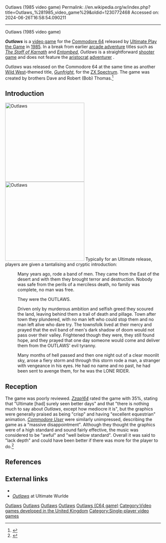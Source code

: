 Outlaws (1985 video game)
Permalink: //en.wikipedia.org/w/index.php?title=Outlaws_%281985_video_game%29&oldid=1230772468
Accessed on: 2024-06-26T16:58:54.090211



------
Outlaws (1985 video game)
{{short description|1985 video game}}
{{More citations needed|date=October 2017}}
{{Infobox video game
|title = Outlaws
|image = [[Image:outlaws title.png|Outlaws]]
|publisher = Ultimate Play the Game
|designer =
|engine = 
|released = Christmas [[1985 in video gaming|1985]]<ref>''Outlaws / Dragon Skulle'' pre-release promotional brochure, published by Ultimate Play the Game in late 1985. Available to view at World of Spectrum: [ftp://ftp.worldofspectrum.org/pub/sinclair/company-pics/UltimatePlayTheGame/Brochures/DragonSkulle+Outlaws_Brochure(C64)/]{{Dead link|date=April 2020 |bot=InternetArchiveBot |fix-attempted=yes}}</ref>
|genre = [[Shooter game]]
|modes = [[Single-player]]
|platforms = [[Commodore 64]]
}}

'''''Outlaws''''' is a [[video game]] for the [[Commodore 64]] released by [[Ultimate Play the Game]] in [[1985 in video gaming|1985]]. In a break from earlier [[arcade adventure]] titles such as ''[[The Staff of Karnath]]'' and ''[[Entombed (video game)|Entombed]]'', ''Outlaws'' is a straightforward [[shooter game]] and does not feature the [[Aristocracy (class)|aristocrat]] [[adventurer]] {{em|Sir Arthur Pendragon}}.

''Outlaws'' was released on the Commodore 64 at the same time as another [[American Old West|Wild West]]-themed title, ''[[Gunfright]]'', for the [[ZX Spectrum]]. The game was created by brothers Dave and Robert (Bob) Thomas.<ref name="rgamer109">{{citation | title=The Ultimate Years | magazine=[[Retro Gamer]] | issue=109 | pages=22–31 | publisher=[[Imagine Publishing]] | date= November 2012}}</ref>

==Introduction==
[[Image:Outlaws 1.png|thumb|left|256px|''Outlaws'']]
[[Image:Outlaws 2.png|thumb|right|256px|''Outlaws'']]
Typically for an Ultimate release, players are given a tantalising and cryptic introduction:

:{{center|'''Outlaws'''}}

:Many years ago, rode a band of men. They came from the East of the desert and with them they brought terror and destruction. Nobody was safe from the perils of a merciless death, no family was complete, no man was free.

:They were the OUTLAWS.

:Driven only by murderous ambition and selfish greed they scoured the land, leaving behind them a trail of death and pillage. Town after town they plundered, with no man left who could stop them and no man left alive who dare try. The townsfolk lived at their mercy and prayed that the evil band of men's dark shadow of doom would not pass over their valley. Frightened though they were, they still found hope, and they prayed that one day someone would come and deliver them from the OUTLAWS' evil tyranny.

:{{center|'''The Lone Rider'''}}

:Many months of hell passed and then one night out of a clear moonlit sky, arose a fiery storm and through this storm rode a man, a stranger with vengeance in his eyes. He had no name and no past, he had been sent to avenge them, for he was the LONE RIDER.

==Reception==
{{Video game reviews
| CVG = 29/40<ref>{{citation | url=http://www.worldofspectrum.org/showmag.cgi?mag=C+VG/Issue052/Pages/CVG05200018.jpg | journal=[[C+VG]] | title = Outlaws | date=February 1986 | issue=52 | pages=18 | publisher=[[Future Publishing]]}}</ref>
<!-- Custom reviewers -->
| rev1 = ''[[Zzap!64]]''
| rev1Score = 35%<ref>{{citation | title = Outlaws | url=http://www.zzap64.co.uk/cgi-bin/displaypage.pl?issue=10&page=24 | journal=[[Zzap!64]] | issue=10 | pages=24 | publisher=[[Newsfield Publications]] | date=February 1986}}</ref>
}}

The game was poorly reviewed.  ''[[Zzap!64]]'' rated the game with 35%, stating that "Ultimate <nowiki>[had]</nowiki> surely seen better days" and that "there is nothing much to say about ''Outlaws'', except how mediocre it is", but the graphics were generally praised as being "crisp" and having "excellent equestrian" animation. ''[[Commodore User]]'' were similarly unimpressed, describing the game as a "massive disappointment". Although they thought the graphics were of a high standard and sound fairly effective, the music was considered to be "awful" and "well below standard". Overall it was said to "lack depth" and could have been better if there was more for the player to do.<ref>{{Cite web|url=https://archive.org/stream/commodore-user-magazine-29/Commodore_User_Issue_29_1986_Feb#page/n12/mode/1up|title = Commodore User Magazine Issue 29|date = February 1986}}</ref>

==References==
<references/>

==External links==
* {{lemon64 game|id=1863|name=Outlaws}}
* [http://www.robsoftcloud.net/Ultimate/games/outlawsintro.shtml ''Outlaws''] {{Webarchive|url=https://web.archive.org/web/20160304084439/http://www.robsoftcloud.net/Ultimate/games/outlawsintro.shtml|date=2016-03-04}} at Ultimate Wurlde

{{Ultimate Play the Game}}

[[Category:1985 video games|Outlaws]]
[[Category:Commodore 64 games|Outlaws]]
[[Category:Commodore 64-only games|Outlaws]]
[[Category:Rare (company) games|Outlaws]]
[[Category:Western (genre) video games|Outlaws (C64 game)]]
[[Category:Video games developed in the United Kingdom]]
[[Category:Single-player video games]]